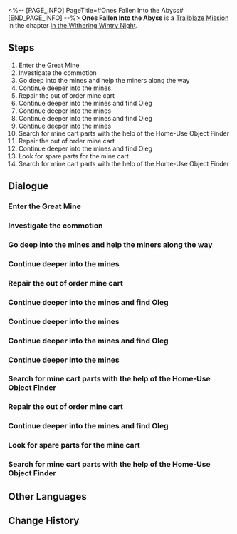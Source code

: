 <%-- [PAGE_INFO]
PageTitle=#Ones Fallen Into the Abyss#
[END_PAGE_INFO] --%>
{{Stub|Dialogue, characters, and location(s)}}
{{Mission Infobox
|id            = 1010501
|title         = 
|image         = Mission Ones Fallen Into the Abyss.png
|type          = Trailblaze
|event_name    = 
|chapter       = In the Withering Wintry Night
|requirements  = [[Trailblaze Mission]] ''[[Ones Fallen Into the Abyss]]'' completed
|summary       = <!--official mission summary from Fate's Atlas-->
|characters    = <!--characters that appear in this mission-->
|startLocation = <!--location as it intially appears on the mission screen-->
|world         = <!--i.e. Penacony-->
|area          = <!--i.e. A Child's Dream-->
|prev          = 
|next          = A Sunset Rendezvous
|exp           = 600
|credits       = 
|stellarJade   = 
|other         = {{Card List|Adventure Log*6;Condensed Aether*3;Enigmatic Ectostella*2;"Faded Sun"*1|delim=;}}
}}
'''Ones Fallen Into the Abyss''' is a [[Trailblaze Mission]] in the chapter [[In the Withering Wintry Night]].

==Steps==
# Enter the Great Mine
# Investigate the commotion
# Go deep into the mines and help the miners along the way
# Continue deeper into the mines
# Repair the out of order mine cart
# Continue deeper into the mines and find Oleg
# Continue deeper into the mines
# Continue deeper into the mines and find Oleg
# Continue deeper into the mines
# Search for mine cart parts with the help of the Home-Use Object Finder
# Repair the out of order mine cart
# Continue deeper into the mines and find Oleg
# Look for spare parts for the mine cart
# Search for mine cart parts with the help of the Home-Use Object Finder

<!--
==Gameplay Notes==

--><!--
==Trial Character==

-->
==Dialogue==
{{Stub Dialogue}}
===Enter the Great Mine===
{{Mission Description|type=trailblaze|location=<!--to be added-->|Just as your crew and Bronya are being surrounded by the enemies, Seele, backbone of Wildfire arrives just in time to save her but immediately turns to confront her after.<br />In the end, Seele finally reveals her reason for being there: Oleg, leader of Wildfire is asking for an audience with the noble girl from the surface.<br />Naturally, you can't pass up on this opportunity to get in touch with Wildfire. All you have to do is to find Seele in the mines... But where is she?}}
{{Dialogue Start}}
:{{tx}}
{{Dialogue End}}

===Investigate the commotion===
{{Mission Description|type=trailblaze|location=<!--to be added-->|update|After arriving at the mines, you realize that things have been turned upside-down here: The miners of this mine have gotten into a violent confrontation with the vagrants.<br />The miners that succeeded in fleeing the scene were petrified and the ones that didn't might be in dire straits. The miners' families are all crowded around the mine entrance...<br />You notice that Chief Oleg probably isn't here. It seems like you'll have to assist Wildfire in settling the unrest before being able to meet him.}}
{{Dialogue Start}}
:{{tx}}
{{Dialogue End}}

===Go deep into the mines and help the miners along the way===
{{Mission Description|type=trailblaze|location=<!--to be added-->|update|On the way deeper into the mines, you can hear the constant screams in the distance. It is obvious that things have gotten pretty serious, you must help the fleeing miners along the way.<br />However, for some reason, you seem to be able to hear the sound of someone snoring...<br />Could it be that you're having hallucinations from the fatigue of travel?}}
{{Dialogue Start}}
:{{tx}}
{{Dialogue End}}

===Continue deeper into the mines===
{{Mission Description|type=trailblaze|location=<!--to be added-->|update|On the way deeper into the mines, you can hear the constant screams in the distance. It is obvious that things have gotten pretty serious, you must help the fleeing miners along the way.<br />You run into a group of marauding vagrants taking advantage of the chaos... It's time to teach them a lesson!}}
{{Dialogue Start}}
:{{tx}}
{{Dialogue End}}

===Repair the out of order mine cart===
{{Mission Description|type=trailblaze|location=<!--to be added-->|update|The way forward is cut off by a mine cart out of order. With Seele's instructions, you decide to search for backup parts in the area to repair the mine cart and move it out of the way.<br />"It's gonna be hectic trying to look for the parts." You can't help but picture Mr. Yang destroying the cart with his black hole.}}
{{Dialogue Start}}
:{{tx}}
{{Dialogue End}}

===Continue deeper into the mines and find Oleg===
{{Mission Description|type=trailblaze|location=<!--to be added-->|update|You fix the out of order mine cart and move it out of the way, opening the path continuing downward.<br />This is near the bottom of the mines and you notice Seele's cautious expression and sharp gaze...<br />Her expression is normally scary enough already, so what is it that would make her show an even more serious look? You're not sure, but there is one thing that you are certain of...<br />Danger is closing in and you should make yourself prepared.}}
{{Dialogue Start}}
:{{tx}}
{{Dialogue End}}

===Continue deeper into the mines===
{{Mission Description|type=trailblaze|location=<!--to be added-->|update|The crisis in the mines is no more, and most of the Wildfire members have left the spot, escorting miners to safety along with them.<br />However, Seele has not yet brought her captive, Bronya, to the chief, and you haven't had the chance to meet this important figure, a meeting with whom is the biggest motive behind this journey.<br />Continue deeper into the mine!}}
{{Dialogue Start}}
:{{tx}}
{{Dialogue End}}

===Continue deeper into the mines and find Oleg===
{{Mission Description|type=trailblaze|location=<!--to be added-->|update|You fix the out of order mine cart and move it out of the way, opening the path continuing downward.<br />This is near the bottom of the mines and you notice Seele's cautious expression and sharp gaze...<br />Her expression is normally scary enough already, so what is it that would make her show an even more serious look? You're not sure, but there is one thing that you are certain of...<br />Danger is closing in and you should make yourself prepared.}}
{{Dialogue Start}}
:{{tx}}
{{Dialogue End}}

===Continue deeper into the mines===
{{Mission Description|type=trailblaze|location=<!--to be added-->|update|On the way deeper into the mines, you can hear the constant screams in the distance. It is obvious that things have gotten pretty serious, you must help the fleeing miners along the way.<br />You hear people arguing from deeper inside the mines. Maybe the local miners have run into trouble...<br />Be careful and guarantee the safety of the miners!}}
{{Dialogue Start}}
:{{tx}}
{{Dialogue End}}

===Search for mine cart parts with the help of the Home-Use Object Finder===
{{Mission Description|type=trailblaze|location=<!--to be added-->|update|The crisis in the mines is no more, and most of the Wildfire members have left the spot, escorting miners to safety along with them.<br />However, Seele has not yet brought her captive, Bronya, to the chief, and you haven't had the chance to meet this important figure, a meeting with whom is the biggest motive behind this journey.<br />Luckily, you happen to have picked up a Findie, a product from the Interastral Peace Corporation with the purpose of searching for things. Someone must have left behind in the mines. Maybe it can lead you to the parts required to fix the mine cart...}}
{{Dialogue Start}}
:{{tx}}
{{Dialogue End}}

===Repair the out of order mine cart===
{{Mission Description|type=trailblaze|location=<!--to be added-->|update|The way forward is cut off by a mine cart out of order. With Seele's instructions, you decide to search for backup parts in the area to repair the mine cart and move it out of the way.<br />"It's gonna be hectic trying to look for the parts." You can't help but picture Mr. Yang destroying the cart with his black hole.}}
{{Dialogue Start}}
:{{tx}}
{{Dialogue End}}

===Continue deeper into the mines and find Oleg===
{{Mission Description|type=trailblaze|location=<!--to be added-->|update|You fix the out of order mine cart and move it out of the way, opening the path continuing downward.<br />This is near the bottom of the mines and you notice Seele's cautious expression and sharp gaze...<br />Her expression is normally scary enough already, so what is it that would make her show an even more serious look? You're not sure, but there is one thing that you are certain of...<br />Danger is closing in and you should make yourself prepared.}}
{{Dialogue Start}}
:{{tx}}
{{Dialogue End}}

===Look for spare parts for the mine cart===
{{Mission Description|type=trailblaze|location=<!--to be added-->|update|The crisis in the mines is no more, and most of the Wildfire members have left the spot, escorting miners to safety along with them.<br />However, Seele has not yet brought her captive, Bronya, to the chief, and you haven't had the chance to meet this important figure, a meeting with whom is the biggest motive behind this journey.<br />And yet, the way forward is cut off by a mine cart out of order.<br />"Bang, bang!" You can't help but picture Mr. Yang destroying the cart with his black hole.}}
{{Dialogue Start}}
:{{tx}}
{{Dialogue End}}

===Search for mine cart parts with the help of the Home-Use Object Finder===
{{Mission Description|type=trailblaze|location=<!--to be added-->|update|The crisis in the mines is no more, and most of the Wildfire members have left the spot, escorting miners to safety along with them.<br />However, Seele has not yet brought her captive, Bronya, to the chief, and you haven't had the chance to meet this important figure, a meeting with whom is the biggest motive behind this journey.<br />And yet, the way forward is cut off by a mine cart out of order.<br />Luckily, you happen to have picked up a Findie, a product from the Interastral Peace Corporation with the purpose of searching for things. Someone must have left behind in the mines. Maybe it can lead you to the parts required to fix the mine cart...}}
{{Dialogue Start}}
:{{tx}}
{{Dialogue End}}

==Other Languages==
{{Other Languages
|en   = Ones Fallen Into the Abyss
|zhs  = 他们有多少人已掉进深渊
|zht  = 他們有多少人已掉進深淵
|ja   = 深淵に落ちた人数
|ko   = 심연으로 추락한 자들
|es   = Los caídos en el abismo
|fr   = Ceux qui sont tombés dans l'abîme
|ru   = Уж сколько их упало в эту бездну
|th   = มีกี่คนที่ตกไปในเหวลึก
|vi   = Bao Nhiêu Người Trong Số Họ Đã Rơi Xuống Vực Sâu
|de   = In den Abgrund Gefallene
|id   = Banyak dari Mereka yang Jatuh ke Jurang
|pt   = Aqueles que Caíram no Abismo
}}

==Change History==
{{Change History|1.0}}
